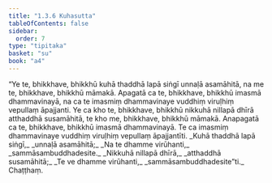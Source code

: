 ```yaml
---
title: "1.3.6 Kuhasutta"
tableOfContents: false
sidebar:
  order: 7
type: "tipitaka"
basket: "su"
book: "a4"
---
```



<DynamicBreadcrumb />

<Division number="26" book="a4">

<Paragraph number="180" book="a4">
“Ye te, bhikkhave, bhikkhū kuhā thaddhā lapā siṅgī unnaḷā asamāhitā, na me te, bhikkhave, bhikkhū māmakā. Apagatā ca te, bhikkhave, bhikkhū imasmā dhammavinayā, na ca te imasmiṃ dhammavinaye vuddhiṃ viruḷhiṃ vepullaṃ āpajjanti. Ye ca kho te, bhikkhave, bhikkhū nikkuhā nillapā dhīrā atthaddhā susamāhitā, te kho me, bhikkhave, bhikkhū māmakā. Anapagatā ca te, bhikkhave, bhikkhū imasmā dhammavinayā. Te ca imasmiṃ dhammavinaye vuddhiṃ viruḷhiṃ vepullaṃ āpajjantīti.
</Paragraph>

<Paragraph number="181" type="verses" book="a4">
_Kuhā thaddhā lapā siṅgī,_  
_unnaḷā asamāhitā;_  
_Na te dhamme virūhanti,_  
_sammāsambuddhadesite._  

</Paragraph>

<Paragraph number="182" type="verses" book="a4">
_Nikkuhā nillapā dhīrā,_  
_atthaddhā susamāhitā;_  
_Te ve dhamme virūhanti,_  
_sammāsambuddhadesite”ti._  


</Paragraph>
</Division>

<Paragraph number="183" type="center" book="a4">
Chaṭṭhaṃ.
</Paragraph>